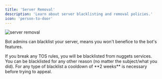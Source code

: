 ```yaml
---
title: 'Server Removal'
description: 'Learn about server blacklisting and removal policies.'
icon: 'person-to-door'
---
```


<img src="/images/serverremoval.png" alt="server removal" className="banner-image" />

Bot admins can blacklist your server, means you won't benefice to the bot's features.

<Accordion title="Discord / bot's TOS violation">
  If you break any TOS rules, you will be blacklisted from nuggets services.
</Accordion>

<Accordion title="Other">
  You can be blacklisted for any other reason (no matter the subject/what you did).
</Accordion>

<Info>
  For any type of blacklist a cooldown of **2 weeks** is necessary before trying to appeal.
</Info> 